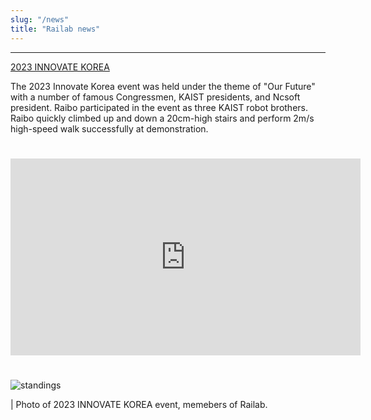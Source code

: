 ```yaml
---
slug: "/news"
title: "Railab news"
---
```


---

[2023 INNOVATE KOREA](https://v.daum.net/v/20230628120131311)

The 2023 Innovate Korea event was held under the theme of "Our Future" with a number of famous Congressmen, KAIST presidents, and Ncsoft president. Raibo participated in the event as three KAIST robot brothers. Raibo quickly climbed up and down a 20cm-high stairs and perform 2m/s high-speed walk successfully at demonstration.

#

<iframe
  width="560"
  height="315"
  src="https://www.youtube.com/embed/_zjkMrKMUxU"
  frameborder="0"
  allow="accelerometer; autoplay; encrypted-media; gyroscope; picture-in-picture"
  allowfullscreen
></iframe>

#

![standings](./swd.jpg)

| Photo of 2023 INNOVATE KOREA event, memebers of Railab.
